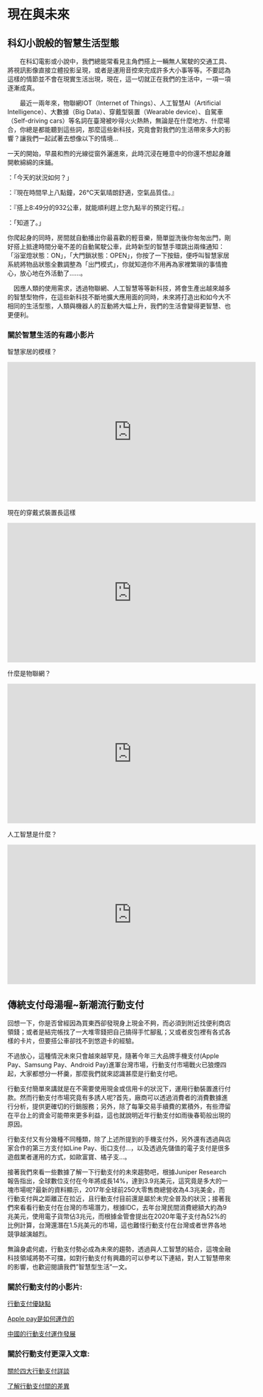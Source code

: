 # 現在與未來

## 科幻小說般的智慧生活型態

　　在科幻電影或小說中，我們總能常看見主角們搭上一輛無人駕駛的交通工具、將視訊影像直接立體投影呈現，或者是運用音控來完成許多大小事等等。不要認為這樣的情節並不會在現實生活出現，現在，這一切就正在我們的生活中，一項一項逐漸成真。

　　最近一兩年來，物聯網IOT（Internet of Things）、人工智慧AI（Artificial Intelligence）、大數據（Big Data）、穿戴型裝置（Wearable device）、自駕車（Self-driving cars）等名詞在臺灣被吵得火火熱熱，無論是在什麼地方、什麼場合，你總是都能聽到這些詞，那麼這些新科技，究竟會對我們的生活帶來多大的影響？讓我們一起試著去想像以下的情境...


一天的開始，早晨和煦的光線從窗外灑進來，此時沉浸在睡意中的你還不想起身離開軟綿綿的床鋪。

：「今天的狀況如何？」

：『現在時間早上八點鐘，26°C天氣晴朗舒適，空氣品質佳。』

：『搭上8:49分的932公車，就能順利趕上您九點半的預定行程。』

：「知道了。」

你爬起身的同時，房間就自動播出你最喜歡的輕音樂，簡單盥洗後你匆匆出門，剛好搭上抵達時間分毫不差的自動駕駛公車，此時新型的智慧手環跳出兩條通知：「浴室燈狀態：ON」，「大門鎖狀態：OPEN」，你按了一下按鈕，便呼叫智慧家居系統將物品狀態全數調整為「出門模式」，你就知道你不用再為家裡繁瑣的事情擔心，放心地在外活動了......。

　因應人類的使用需求，透過物聯網、人工智慧等等新科技，將會生產出越來越多的智慧型物件，在這些新科技不斷地擴大應用面的同時，未來將打造出和如今大不相同的生活型態，人類與機器人的互動將大幅上升，我們的生活會變得更智慧、也更便利。


### 關於智慧生活的有趣小影片 {-}

智慧家居的模樣？  

<iframe width="560" height="315" src="https://www.youtube.com/embed/lOjCN8cSCZ8" frameborder="0" gesture="media" allow="encrypted-media" allowfullscreen></iframe>

現在的穿戴式裝置長這樣  

<iframe width="560" height="315" src="https://www.youtube.com/embed/yVWqS1rR9n0" frameborder="0" gesture="media" allow="encrypted-media" allowfullscreen></iframe>

什麼是物聯網？ 

<iframe width="560" height="315" src="https://www.youtube.com/embed/lJc8CJj4CII" frameborder="0" gesture="media" allow="encrypted-media" allowfullscreen></iframe>

人工智慧是什麼？  

<iframe width="560" height="315" src="https://www.youtube.com/embed/FsLZIcxflhI" frameborder="0" gesture="media" allow="encrypted-media" allowfullscreen></iframe>


## 傳統支付母湯喔~新潮流行動支付

回想一下，你是否曾經因為買東西卻發現身上現金不夠，而必須到附近找便利商店領錢；或者是結完帳找了一大堆零錢把自己搞得手忙腳亂；又或者皮包裡有各式各樣的卡片，但要搭公車卻找不到悠遊卡的經驗。

不過放心，這種情況未來只會越來越罕見，隨著今年三大品牌手機支付(Apple Pay、Samsung Pay、Android Pay)進軍台灣市場，行動支付市場戰火已狼煙四起，大家都想分一杯羹，那麼我們就來認識甚麼是行動支付吧。

行動支付簡單來講就是在不需要使用現金或信用卡的狀況下，運用行動裝置進行付款。然而行動支付市場究竟有多誘人呢?首先，廠商可以透過消費者的消費數據進行分析，提供更確切的行銷服務；另外，除了每筆交易手續費的累積外，有些滯留在平台上的資金可能帶來更多利益，這也就說明近年行動支付如雨後春筍般出現的原因。

行動支付又有分幾種不同種類，除了上述所提到的手機支付外，另外還有透過與店家合作的第三方支付如Line Pay、街口支付…，以及透過先儲值的電子支付是很多遊戲業者運用的方式，如歐富寶、橘子支…。

接著我們來看一些數據了解一下行動支付的未來趨勢吧，根據Juniper Research 報告指出，全球數位支付在今年將成長14%，達到3.9兆美元，這究竟是多大的一塊市場呢?最新的資料顯示，2017年全球前250大零售商總營收為4.3兆美金，而行動支付與之距離正在拉近，且行動支付目前還是屬於未完全普及的狀況；接著我們來看看行動支付在台灣的市場潛力，根據IDC，去年台灣民間消費總額大約為9兆美元，使用電子貨幣佔3兆元，而根據金管會提出在2020年電子支付為52%的比例計算，台灣還潛在1.5兆美元的市場，這也難怪行動支付在台灣或者世界各地競爭越演越烈。

無論身處何處，行動支付勢必成為未來的趨勢，透過與人工智慧的結合，這塊金融科技領域將勢不可擋，如對行動支付有興趣的可以參考以下連結，對人工智慧帶來的影響，也歡迎閱讀我們”智慧型生活"一文。

### 關於行動支付的小影片: {-}

[行動支付優缺點](https://www.youtube.com/watch?v=fDWZs1IfJ48)

[Apple pay是如何運作的](https://www.youtube.com/watch?v=ksFXEY6P_ec)

[中國的行動支付運作發展](https://www.youtube.com/watch?v=-Cx0lFYq-q4)


### 關於行動支付更深入文章: {-}

[關於四大行動支付詳談](https://technews.tw/2017/06/01/top-4-mobile-pay-in-tw/)

[了解行動支付間的差異](https://technews.tw/2017/06/15/mobile-wallet-issues/)
